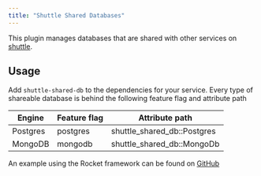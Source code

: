 ```yaml
---
title: "Shuttle Shared Databases"
---
```


This plugin manages databases that are shared with other services on [shuttle](https://www.shuttle.rs).

## Usage
Add `shuttle-shared-db` to the dependencies for your service. Every type of shareable database is behind the following feature flag and attribute path

| Engine   | Feature flag | Attribute path              |
|----------|--------------|-----------------------------|
| Postgres | postgres     | shuttle_shared_db::Postgres |
| MongoDB  | mongodb      | shuttle_shared_db::MongoDb  |

An example using the Rocket framework can be found on [GitHub](https://github.com/shuttle-hq/shuttle/tree/main/examples/rocket/postgres)

